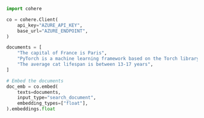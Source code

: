 ```python PYTHON
import cohere

co = cohere.Client(
    api_key="AZURE_API_KEY",
    base_url="AZURE_ENDPOINT",
)

documents = [
    "The capital of France is Paris",
    "PyTorch is a machine learning framework based on the Torch library.",
    "The average cat lifespan is between 13-17 years",
]

# Embed the documents
doc_emb = co.embed(
    texts=documents,
    input_type="search_document",
    embedding_types=["float"],
).embeddings.float
```